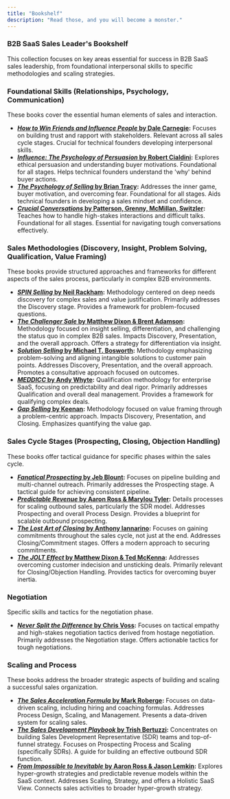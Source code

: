 ```yaml
---
title: "Bookshelf"
description: "Read those, and you will become a monster."
---
```


### B2B SaaS Sales Leader's Bookshelf

This collection focuses on key areas essential for success in B2B SaaS sales leadership, from foundational interpersonal skills to specific methodologies and scaling strategies.

### Foundational Skills (Relationships, Psychology, Communication)

These books cover the essential human elements of sales and interaction.

* **[*How to Win Friends and Influence People* by Dale Carnegie](https://amzn.to/4jn9Nwz):** Focuses on building trust and rapport with stakeholders. Relevant across all sales cycle stages. Crucial for technical founders developing interpersonal skills.
* **[*Influence: The Psychology of Persuasion* by Robert Cialdini](https://amzn.to/3Rm1GUQ):** Explores ethical persuasion and understanding buyer motivations. Foundational for all stages. Helps technical founders understand the 'why' behind buyer actions.
* **[*The Psychology of Selling* by Brian Tracy](https://amzn.to/3Ee0bVM):** Addresses the inner game, buyer motivation, and overcoming fear. Foundational for all stages. Aids technical founders in developing a sales mindset and confidence.
* **[*Crucial Conversations* by Patterson, Grenny, McMillan, Switzler](https://amzn.to/4cKYj3t):** Teaches how to handle high-stakes interactions and difficult talks. Foundational for all stages. Essential for navigating tough conversations effectively.

### Sales Methodologies (Discovery, Insight, Problem Solving, Qualification, Value Framing)

These books provide structured approaches and frameworks for different aspects of the sales process, particularly in complex B2B environments.

* **[*SPIN Selling* by Neil Rackham](https://amzn.to/3Ge0AId):** Methodology centered on deep needs discovery for complex sales and value justification. Primarily addresses the Discovery stage. Provides a framework for problem-focused questions.
* **[*The Challenger Sale* by Matthew Dixon & Brent Adamson](https://amzn.to/3Yvl5q8):** Methodology focused on insight selling, differentiation, and challenging the status quo in complex B2B sales. Impacts Discovery, Presentation, and the overall approach. Offers a strategy for differentiation via insight.
* **[*Solution Selling* by Michael T. Bosworth](https://amzn.to/4cFro0e):** Methodology emphasizing problem-solving and aligning intangible solutions to customer pain points. Addresses Discovery, Presentation, and the overall approach. Promotes a consultative approach focused on outcomes.
* **[*MEDDICC* by Andy Whyte](https://www.amazon.com/MEDDICC-Powerful-Enterprise-Framework-High-Value-ebook/dp/B08NZYBRQN):** Qualification methodology for enterprise SaaS, focusing on predictability and deal rigor. Primarily addresses Qualification and overall deal management. Provides a framework for qualifying complex deals.
* **[*Gap Selling* by Keenan](https://amzn.to/3Y2HQ4E):** Methodology focused on value framing through a problem-centric approach. Impacts Discovery, Presentation, and Closing. Emphasizes quantifying the value gap.

### Sales Cycle Stages (Prospecting, Closing, Objection Handling)

These books offer tactical guidance for specific phases within the sales cycle.

* **[*Fanatical Prospecting* by Jeb Blount](https://amzn.to/3Grpbt2):** Focuses on pipeline building and multi-channel outreach. Primarily addresses the Prospecting stage. A tactical guide for achieving consistent pipeline.
* **[*Predictable Revenue* by Aaron Ross & Marylou Tyler](https://amzn.to/4lzFuEg):** Details processes for scaling outbound sales, particularly the SDR model. Addresses Prospecting and overall Process Design. Provides a blueprint for scalable outbound prospecting.
* **[*The Lost Art of Closing* by Anthony Iannarino](https://amzn.to/4cGCPF6):** Focuses on gaining commitments throughout the sales cycle, not just at the end. Addresses Closing/Commitment stages. Offers a modern approach to securing commitments.
* **[*The JOLT Effect* by Matthew Dixon & Ted McKenna](https://amzn.to/43SKTQF):** Addresses overcoming customer indecision and unsticking deals. Primarily relevant for Closing/Objection Handling. Provides tactics for overcoming buyer inertia.

### Negotiation

Specific skills and tactics for the negotiation phase.

* **[*Never Split the Difference* by Chris Voss](https://amzn.to/42gPaMx):** Focuses on tactical empathy and high-stakes negotiation tactics derived from hostage negotiation. Primarily addresses the Negotiation stage. Offers actionable tactics for tough negotiations.

### Scaling and Process

These books address the broader strategic aspects of building and scaling a successful sales organization.

* **[*The Sales Acceleration Formula* by Mark Roberge](https://amzn.to/4iCZeVb):** Focuses on data-driven scaling, including hiring and coaching formulas. Addresses Process Design, Scaling, and Management. Presents a data-driven system for scaling sales.
* **[*The Sales Development Playbook* by Trish Bertuzzi](https://amzn.to/3EqLuP6):** Concentrates on building Sales Development Representative (SDR) teams and top-of-funnel strategy. Focuses on Prospecting Process and Scaling (specifically SDRs). A guide for building an effective outbound SDR function.
* **[*From Impossible to Inevitable* by Aaron Ross & Jason Lemkin](https://amzn.to/42NQir5):** Explores hyper-growth strategies and predictable revenue models within the SaaS context. Addresses Scaling, Strategy, and offers a Holistic SaaS View. Connects sales activities to broader hyper-growth strategy.